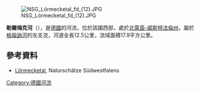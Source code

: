 {{Onesource|time=2020-08-06T04:50:03+00:00}}
{{Coord|51|27|53.8|N|8|23|31.4|E|display=title}}
[[Image:NSG_Lörmecketal_fd_(12).JPG|right]]

'''勒爾梅克河'''（{{lang-de|Lörmecke}}），是[[德國|德國]]的河流，位於該國西部，處於[[北萊茵-威斯特法倫州|北萊茵-威斯特法倫州]]，屬於[[格倫訥河_(默訥河支流)|格倫訥河]]的左支流，河道全長12.5公里，流域面積17.9平方公里。

==參考資料==
* [http://www.naturschaetze-suedwestfalens.de/Gebiete/Kreis-Soest/09-Loermecketal Lörmecketal], Naturschätze Südwestfalens

{{Germany-geo-stub}}
[[Category:德國河流|Category:德國河流]]